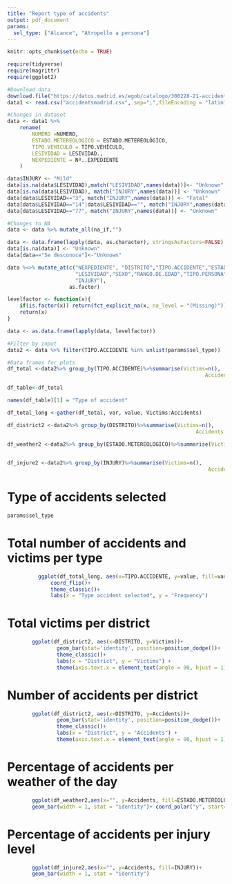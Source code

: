 ```yaml
---
title: "Report type of accidents"
output: pdf_document
params:
  sel_type: ["Alcance", "Atropello a persona"]
---
```


```r
knitr::opts_chunk$set(echo = TRUE)
```

```r
require(tidyverse)
require(magrittr)
require(ggplot2)

#Download data
download.file("https://datos.madrid.es/egob/catalogo/300228-21-accidentes-trafico-detalle.csv",destfile="accidentsmadrid.csv")
data1 <- read.csv("accidentsmadrid.csv", sep=";",fileEncoding = "latin1")

#Changes in dataset
data <- data1 %>% 
    rename(
        NUMERO =NÚMERO,
        ESTADO.METEREOLOGICO = ESTADO.METEREOLÓGICO,
        TIPO.VEHICULO = TIPO.VEHÍCULO,
        LESIVIDAD = LESIVIDAD.,
        NEXPEDIENTE = Nº..EXPEDIENTE
    )

data$INJURY <- "Mild"
data[is.na(data$LESIVIDAD),match("LESIVIDAD",names(data))]<- "Unknown"
data[is.na(data$LESIVIDAD), match("INJURY",names(data))] <- "Unknown"
data[data$LESIVIDAD=="3", match("INJURY",names(data))] <- "Fatal"
data[data$LESIVIDAD=="14"|data$LESIVIDAD=="", match("INJURY",names(data))] <- "Without assistance"
data[data$LESIVIDAD=="77", match("INJURY",names(data))] <- "Unknown"

#Changes to NA
data <- data %>% mutate_all(na_if,"")

data <- data.frame(lapply(data, as.character), stringsAsFactors=FALSE)
data[is.na(data)] <- "Unknown"
data[data=="Se desconoce"]<-"Unknown"

data %<>% mutate_at(c("NEXPEDIENTE", "DISTRITO","TIPO.ACCIDENTE","ESTADO.METEREOLOGICO",
                      "LESIVIDAD","SEXO","RANGO.DE.EDAD","TIPO.PERSONA","TIPO.VEHICULO",
                      "INJURY"),
                    as.factor)

levelfactor <- function(x){
    if(is.factor(x)) return(fct_explicit_na(x, na_level = "(Missing)"))
    return(x)
}

data <- as.data.frame(lapply(data, levelfactor))

#Filter by input
data2 <- data %>% filter(TIPO.ACCIDENTE %in% unlist(params$sel_type))

#Data frames for plots
df_total <-data2%>% group_by(TIPO.ACCIDENTE)%>%summarise(Victims=n(),
                                                                Accidents = n_distinct(NEXPEDIENTE))

df_table<-df_total

names(df_table)[1] = "Type of accident"

df_total_long <-gather(df_total, var, value, Victims:Accidents)

df_district2 <-data2%>% group_by(DISTRITO)%>%summarise(Victims=n(),
                                                             Accidents =n_distinct(NEXPEDIENTE))

df_weather2 <-data2%>% group_by(ESTADO.METEREOLOGICO)%>%summarise(Victims=n(),
                                                                        Accidents = n_distinct(NEXPEDIENTE))

df_injure2 <-data2%>% group_by(INJURY)%>%summarise(Victims=n(),
                                                                 Accidents = n_distinct(NEXPEDIENTE))


```

# Type of accidents selected
```r
params$sel_type
```

# Total number of accidents and victims per type 

```r
          ggplot(df_total_long, aes(x=TIPO.ACCIDENTE, y=value, fill=var))+     geom_bar(stat='identity', position=position_dodge())+
              coord_flip()+
              theme_classic()+
              labs(x = "Type accident selected", y = "Frequency") 
```

# Total victims per district

```r
        ggplot(df_district2, aes(x=DISTRITO, y=Victims))+
                geom_bar(stat='identity', position=position_dodge())+
                theme_classic()+
                labs(x = "District", y = "Victims") +
                theme(axis.text.x = element_text(angle = 90, hjust = 1))
```

# Number of accidents per district

```r
        ggplot(df_district2, aes(x=DISTRITO, y=Accidents))+
                geom_bar(stat='identity', position=position_dodge())+
                theme_classic()+
                labs(x = "District", y = "Accidents") +
                theme(axis.text.x = element_text(angle = 90, hjust = 1))
```

# Percentage of accidents per weather of the day

```r
        ggplot(df_weather2,aes(x="", y=Accidents, fill=ESTADO.METEREOLOGICO))+
        geom_bar(width = 1, stat = "identity")+ coord_polar("y", start=0)
```

# Percentage of accidents per injury level

```r
        ggplot(df_injure2,aes(x="", y=Accidents, fill=INJURY))+
        geom_bar(width = 1, stat = "identity")
```
